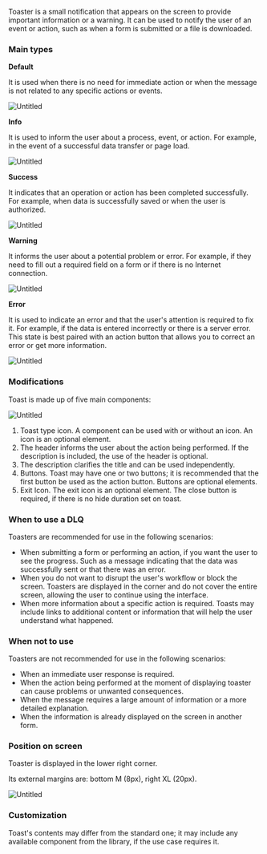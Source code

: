 Toaster is a small notification that appears on the screen to provide important information or a warning. It can be used to notify the user of an event or action, such as when a form is submitted or a file is downloaded.

### Main types

**Default**

It is used when there is no need for immediate action or when the message is not related to any specific actions or events.

![Untitled](/static/images/design/Toaster/Untitled.png)

**Info**

It is used to inform the user about a process, event, or action. For example, in the event of a successful data transfer or page load.

![Untitled](/static/images/design/Toaster/Untitled%201.png)

**Success**

It indicates that an operation or action has been completed successfully. For example, when data is successfully saved or when the user is authorized.

![Untitled](/static/images/design/Toaster/Untitled%202.png)

**Warning**

It informs the user about a potential problem or error. For example, if they need to fill out a required field on a form or if there is no Internet connection.

![Untitled](/static/images/design/Toaster/Untitled%203.png)

**Error**

It is used to indicate an error and that the user's attention is required to fix it. For example, if the data is entered incorrectly or there is a server error. This state is best paired with an action button that allows you to correct an error or get more information.

![Untitled](/static/images/design/Toaster/Untitled%204.png)

### Modifications

Toast is made up of five main components:

![Untitled](/static/images/design/Toaster/Untitled%205.png)

1. Toast type icon. A component can be used with or without an icon. An icon is an optional element.
2. The header informs the user about the action being performed. If the description is included, the use of the header is optional.
3. The description clarifies the title and can be used independently.
4. Buttons. Toast may have one or two buttons; it is recommended that the first button be used as the action button. Buttons are optional elements.
5. Exit Icon. The exit icon is an optional element. The close button is required, if there is no hide duration set on toast.

### When to use a DLQ

Toasters are recommended for use in the following scenarios:

- When submitting a form or performing an action, if you want the user to see the progress. Such as a message indicating that the data was successfully sent or that there was an error.
- When you do not want to disrupt the user's workflow or block the screen. Toasters are displayed in the corner and do not cover the entire screen, allowing the user to continue using the interface.
- When more information about a specific action is required. Toasts may include links to additional content or information that will help the user understand what happened.

### When not to use

Toasters are not recommended for use in the following scenarios:

- When an immediate user response is required.
- When the action being performed at the moment of displaying toaster can cause problems or unwanted consequences.
- When the message requires a large amount of information or a more detailed explanation.
- When the information is already displayed on the screen in another form.

### Position on screen

Toaster is displayed in the lower right corner.

Its external margins are: bottom M (8px), right XL (20px).

![Untitled](/static/images/design/Toaster/Untitled%206.png)

### Customization

Toast's contents may differ from the standard one; it may include any available component from the library, if the use case requires it.